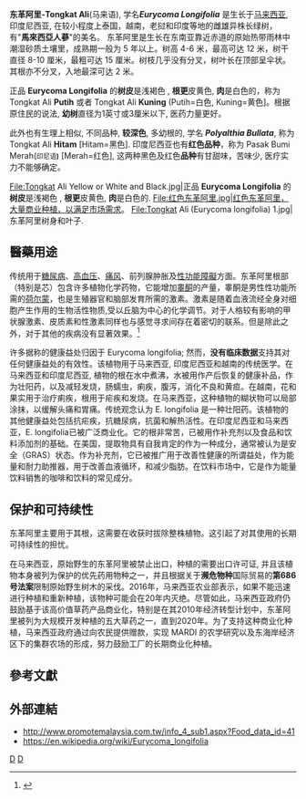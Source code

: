{{Speciesbox
| taxon = Eurycoma longifolia
| image = Singapore Science Centre 17, Jul 06.JPG
| image_caption =
| binomial_authority = [[威廉·傑克|Jack]]<ref>{{cite web
|url=http://www.ars-grin.gov/cgi-bin/npgs/html/taxon.pl?417514
|title=Eurycoma longifolia information from NPGS/GRIN
|publisher=www.ars-grin.gov
|accessdate=2008-03-14
|last=
|first=
|archive-date=2015-09-24
|archive-url=https://web.archive.org/web/20150924152525/http://www.ars-grin.gov/cgi-bin/npgs/html/taxon.pl?417514
|dead-url=no
}}</ref>
}}

'''东革阿里-Tongkat Ali'''(马来语), 学名'''''Eurycoma Longifolia''''' 是生长于[[马来西亚|马来西亚]], 印度尼西亚, 在较小程度上泰国，越南，老挝和印度等地的雌雄异株长绿树，有"'''馬來西亞人蔘'''"的美名。 东革阿里是生长在东南亚靠近赤道的原始热带雨林中潮湿砂质土壤里，成熟期一般为 5 年以上。树高 4-6 米，最高可达 12 米，树干直径 8-10 厘米，最粗可达 15 厘米。树枝几乎没有分叉，树叶长在顶部呈伞状。其根亦不分叉，入地最深可达 2 米。

正品 '''Eurycoma Longifolia''' 的'''树皮'''是浅褐色 , '''根更'''皮黄色, '''肉'''是白色的，称为 Tongkat Ali '''Putih''' 或者 Tongkat Ali '''Kuning''' (Putih=白色, Kuning=黄色]。根据原住民的说法, '''幼树'''直径为1英寸或3厘米以下, 医药力量更好。

此外也有生理上相似, 不同品种, '''较深色''', 多幼根的, 学名 '''''Polyalthia Bullata''''', 称为Tongkat Ali '''Hitam''' [Hitam=黑色].  印度尼西亚也有'''红色品种'''，称为 Pasak Bumi Merah(<small>印尼语''')'''</small> [Merah=红色], 这两种黑色及红色'''品种'''有甘甜味，苦味少, 医疗实力不能够确定。<gallery>
File:Tongkat Ali Yellow or White and Black.jpg|正品 '''Eurycoma Longifolia''' 的'''树皮'''是浅褐色 , '''根更'''皮黄色, '''肉'''是白色的.
File:红色东革阿里.jpg|红色东革阿里，大量商业种植，以满足市场需求。
File:Tongkat Ali (Eurycoma longifolia) 1.jpg|东革阿里树身和叶子.
</gallery>

==醫藥用途==
传统用于[[糖尿病|糖尿病]]、[[高血压|高血压]]、[[痛风|痛风]]、前列腺肿胀及[[性功能障礙|性功能障礙]]方面。东革阿里根部（特别是芯）包含许多植物化学药物，它能增加[[睾酮|睾酮]]的产量，睾酮是男性性功能所需的[[荷尔蒙|荷尔蒙]]，也是生殖器官和脑部发育所需的激素。激素是随着血液流经全身对细胞产生作用的生物活性物质,受以丘脑为中心的化学调节。对于人格较有影响的甲状腺激素、皮质素和性激素同样也与感觉寻求间存在着密切的联系。但是除此之外，对于其他的疾病没有显著效果。<ref>{{cite web|url=http://www.webmd.com/vitamins-supplements/ingredientmono-1132-EURYCOMA%20LONGIFOLIA.aspx?activeIngredientId=1132&activeIngredientName=EURYCOMA%20LONGIFOLIA|title=Eurycoma longifolia|publisher=[[WebMD|WebMD]]|accessdate=2013-10-17|archive-date=2017-11-23|archive-url=https://web.archive.org/web/20171123124400/https://www.webmd.com/vitamins-supplements/ingredientmono-1132-eurycoma%20longifolia.aspx?activeingredientid=1132&activeingredientname=eurycoma%20longifolia}}</ref>

许多据称的健康益处归因于 Eurycoma longifolia; 然而，'''没有临床数据'''支持其对任何健康益处的有效性。该植物用于马来西亚, 印度尼西亚和越南的传统医学。在马来西亚和印度尼西亚, 植物的根在水中煮沸，水被用作产后恢复的健康补品，作为壮阳药，以及减轻发烧，肠蠕虫，痢疾，腹泻，消化不良和黄疸。在越南，花和果实用于治疗痢疾，根用于疟疾和发烧。在马来西亚，这种植物的糊状物可以局部涂抹，以缓解头痛和胃痛。传统观念认为 E. longifolia 是一种壮阳药。该植物的其他健康益处包括抗疟疾，抗糖尿病，抗菌和解热活性。在印度尼西亚和马来西亚，E. longifolia已被广泛商业化。它的根非常苦，已被用作补充剂以及食品和饮料添加剂的基础。在美国，提取物具有自我肯定的作为一种成分，通常被认为是安全（GRAS）状态。作为补充剂，它已被推广用于改善性健康的所谓益处，作为能量和耐力助推器，用于改善血液循环，和减少脂肪。在饮料市场中，它是作为能量饮料销售的咖啡和饮料的常见成分。

== 保护和可持续性 ==
东革阿里主要用于其根，这需要在收获时拔除整株植物。这引起了对其使用的长期可持续性的担忧。

在马来西亚，原始野生的东革阿里被禁止出口，种植的需要出口许可证, 并且该植物本身被列为保护的优先药用物种之一，并且根据关于'''濒危物种'''国际贸易的'''第686号法案'''限制原始野生树木的采伐。2016年，马来西亚农业部表示，如果不能迅速进行种植和重新种植，该物种可能会在20年内灭绝。尽管如此，马来西亚政府仍鼓励基于该高价值草药产品商业化，特别是在其2010年经济转型计划中，东革阿里被列为大规模开发种植的五大草药之一，直到2020年。为了支持这种商业化种植，马来西亚政府通过向农民提供赠款，实现 MARDI 的农学研究以及东海岸经济区下的集群农场的形成，努力鼓励工厂的长期商业化种植。

==參考文獻==
{{reflist}}

==外部連結==
* http://www.promotemalaysia.com.tw/info_4_sub1.aspx?Food_data_id=41{{Wayback|url=http://www.promotemalaysia.com.tw/info_4_sub1.aspx?Food_data_id=41 |date=20150204060851 }}
* https://en.wikipedia.org/wiki/Eurycoma_longifolia {{Wayback|url=https://en.wikipedia.org/wiki/Eurycoma_longifolia |date=20220518152815 }}
{{Taxonbar|from=Q311710}}

[[Category:東革阿里屬|D]]
[[Category:雌雄異株植物|D]]